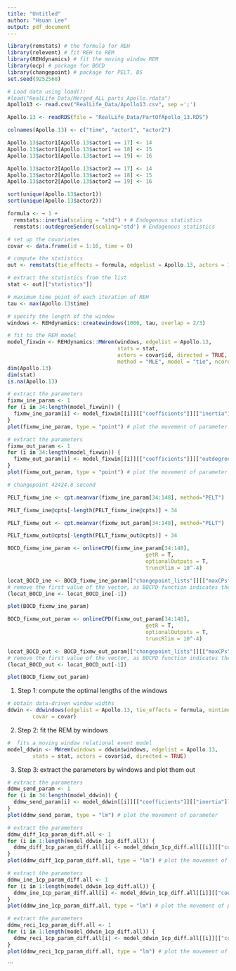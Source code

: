```yaml
---
title: "Untitled"
author: "Hsuan Lee"
output: pdf_document
---
```


```r
library(remstats) # the formula for REH
library(relevent) # fit REH to REM
library(REHdynamics) # fit the moving window REM
library(ocp) # package for BOCD
library(changepoint) # package for PELT, BS
set.seed(9252568)
```

```r
# Load data using load():
#load("RealLife_Data/Merged_ALL_parts_Apollo.rdata")
Apollo13 <- read.csv("RealLife_Data/Apollo13.csv", sep =';')
```































```r
Apollo.13 <- readRDS(file = "RealLife_Data/PartOfApollo_13.RDS")

colnames(Apollo.13) <- c("time", "actor1", "actor2")

Apollo.13$actor1[Apollo.13$actor1 == 17] <- 14
Apollo.13$actor1[Apollo.13$actor1 == 18] <- 15
Apollo.13$actor1[Apollo.13$actor1 == 19] <- 16

Apollo.13$actor2[Apollo.13$actor2 == 17] <- 14
Apollo.13$actor2[Apollo.13$actor2 == 18] <- 15
Apollo.13$actor2[Apollo.13$actor2 == 19] <- 16

sort(unique(Apollo.13$actor1))
sort(unique(Apollo.13$actor2))
```

```r
formula <- ~ 1 + 
  remstats::inertia(scaling = "std") + # Endogenous statistics
  remstats::outdegreeSender(scaling='std') # Endogenous statistics
```

```r
# set up the covariates
covar <- data.frame(id = 1:16, time = 0)
```

```r
# compute the statistics
out <- remstats(tie_effects = formula, edgelist = Apollo.13, actors = 16)

# extract the statistics from the list
stat <- out[["statistics"]]
```

```r
# maximum time point of each iteration of REH
tau <- max(Apollo.13$time)

# specify the length of the window
windows <- REHdynamics::createwindows(1000, tau, overlap = 2/3)

# fit to the REM model
model_fixwin <- REHdynamics::MWrem(windows, edgelist = Apollo.13, 
                                   stats = stat,
                                   actors = covar$id, directed = TRUE, 
                                   method = "MLE", model = "tie", ncores = 2)
dim(Apollo.13)
dim(stat)
is.na(Apollo.13)
```


```r
# extract the parameters
fixmw_ine_param <- 1
for (i in 34:length(model_fixwin)) {
  fixmw_ine_param[i] <- model_fixwin[[i]][["coefficients"]][["inertia"]]
}
plot(fixmw_ine_param, type = "point") # plot the movement of parameter
```

```r
# extract the parameters
fixmw_out_param <- 1
for (i in 34:length(model_fixwin)) {
  fixmw_out_param[i] <- model_fixwin[[i]][["coefficients"]][["outdegreeSender"]]
}
plot(fixmw_out_param, type = "point") # plot the movement of parameter
```

```r
# changepoint 42424.8 second

PELT_fixmw_ine <- cpt.meanvar(fixmw_ine_param[34:148], method="PELT")

PELT_fixmw_ine@cpts[-length(PELT_fixmw_ine@cpts)] + 34

```

```r
PELT_fixmw_out <- cpt.meanvar(fixmw_out_param[34:148], method="PELT")

PELT_fixmw_out@cpts[-length(PELT_fixmw_out@cpts)] + 34
```



```r
BOCD_fixmw_ine_param <- onlineCPD(fixmw_ine_param[34:148], 
                                            getR = T, 
                                            optionalOutputs = T, 
                                            truncRlim = 10^-4)

locat_BOCD_ine <- BOCD_fixmw_ine_param[["changepoint_lists"]][["maxCPs"]][[1]] +34
# remove the first value of the vector, as BOCPD function indicates the first window as CP all the time
(locat_BOCD_ine <- locat_BOCD_ine[-1])

plot(BOCD_fixmw_ine_param)
```

```r
BOCD_fixmw_out_param <- onlineCPD(fixmw_out_param[34:148], 
                                            getR = T, 
                                            optionalOutputs = T, 
                                            truncRlim = 10^-4)

locat_BOCD_out <- BOCD_fixmw_out_param[["changepoint_lists"]][["maxCPs"]][[1]] +34
# remove the first value of the vector, as BOCPD function indicates the first window as CP all the time
(locat_BOCD_out <- locat_BOCD_out[-1])

plot(BOCD_fixmw_out_param)
```















1. Step 1: compute the optimal lengths of the windows
```r
# obtain data-driven window widths
ddwin <- ddwindows(edgelist = Apollo.13, tie_effects = formula, mintime = 1000, 
		covar = covar)
```

2. Step 2: fit the REM by windows
```r
#  fits a moving window relational event model
model_ddwin <- MWrem(windows = ddwin$windows, edgelist = Apollo.13, 
		stats = stat, actors = covar$id, directed = TRUE)
```

3. Step 3: extract the parameters by windows and plot them out
```r
# extract the parameters
ddmw_send_param <- 1
for (i in 34:length(model_ddwin)) {
  ddmw_send_param[i] <- model_ddwin[[i]][["coefficients"]][["inertia"]]
}
plot(ddmw_send_param, type = "lm") # plot the movement of parameter
```

```r
# extract the parameters
ddmw_diff_1cp_param_diff.all <- 1
for (i in 1:length(model_ddwin_1cp_diff.all)) {
  ddmw_diff_1cp_param_diff.all[i] <- model_ddwin_1cp_diff.all[[i]][["coefficients"]][["difference.z"]]
}
plot(ddmw_diff_1cp_param_diff.all, type = "lm") # plot the movement of parameter
```

```r
# extract the parameters
ddmw_ine_1cp_param_diff.all <- 1
for (i in 1:length(model_ddwin_1cp_diff.all)) {
  ddmw_ine_1cp_param_diff.all[i] <- model_ddwin_1cp_diff.all[[i]][["coefficients"]][["inertia"]]
}
plot(ddmw_ine_1cp_param_diff.all, type = "lm") # plot the movement of parameter
```

```r
# extract the parameters
ddmw_reci_1cp_param_diff.all <- 1
for (i in 1:length(model_ddwin_1cp_diff.all)) {
  ddmw_reci_1cp_param_diff.all[i] <- model_ddwin_1cp_diff.all[[i]][["coefficients"]][["reciprocity"]]
}
plot(ddmw_reci_1cp_param_diff.all, type = "lm") # plot the movement of parameter
```
```








